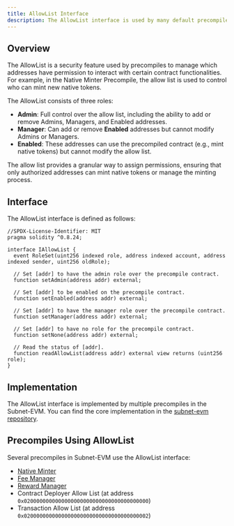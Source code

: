 ```yaml
---
title: AllowList Interface
description: The AllowList interface is used by many default precompiles to permission access to the features they provide.
---
```


## Overview

The AllowList is a security feature used by precompiles to manage which addresses have permission to interact with certain contract functionalities. For example, in the Native Minter Precompile, the allow list is used to control who can mint new native tokens.

The AllowList consists of three roles:
- **Admin**: Full control over the allow list, including the ability to add or remove Admins, Managers, and Enabled addresses.
- **Manager**: Can add or remove **Enabled** addresses but cannot modify Admins or Managers.
- **Enabled**: These addresses can use the precompiled contract (e.g., mint native tokens) but cannot modify the allow list.

The allow list provides a granular way to assign permissions, ensuring that only authorized addresses can mint native tokens or manage the minting process.

## Interface

The AllowList interface is defined as follows:

```solidity
//SPDX-License-Identifier: MIT
pragma solidity ^0.8.24;

interface IAllowList {
  event RoleSet(uint256 indexed role, address indexed account, address indexed sender, uint256 oldRole);

  // Set [addr] to have the admin role over the precompile contract.
  function setAdmin(address addr) external;

  // Set [addr] to be enabled on the precompile contract.
  function setEnabled(address addr) external;

  // Set [addr] to have the manager role over the precompile contract.
  function setManager(address addr) external;

  // Set [addr] to have no role for the precompile contract.
  function setNone(address addr) external;

  // Read the status of [addr].
  function readAllowList(address addr) external view returns (uint256 role);
}
```

## Implementation

The AllowList interface is implemented by multiple precompiles in the Subnet-EVM. You can find the core implementation in the [subnet-evm repository](https://github.com/ava-labs/subnet-evm/blob/master/precompile/allowlist/allowlist.go).

## Precompiles Using AllowList

Several precompiles in Subnet-EVM use the AllowList interface:

- [Native Minter](/docs/virtual-machines/default-precompiles/nativeminter)
- [Fee Manager](/docs/virtual-machines/default-precompiles/feemanager)  
- [Reward Manager](/docs/virtual-machines/default-precompiles/rewardmanager)
- Contract Deployer Allow List (at address `0x0200000000000000000000000000000000000000`)
- Transaction Allow List (at address `0x0200000000000000000000000000000000000002`)
